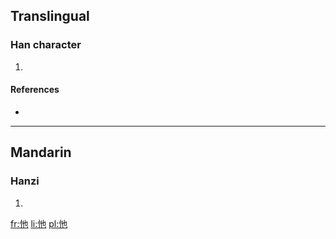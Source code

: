 ==Translingual==

===Han character===
{{Han char|rn=61|rad=心|as=03|sn=6|four=|canj=心心木 (PPD), X心心木 (XPPD)}}

# {{defn|Han|sort=心03}}

====References====
* {{Han ref|kx=0377.050|dkj=10338|dj=0703.130|hdz=42273.030|uh=5FDA|ud=24538}}

----

==Mandarin==

===Hanzi===
{{cmn-hanzi|pin=[[xī]] ([[xi1]])|wg=hsi<sup>1</sup>}}

# {{defn|Mandarin|sort=心03}}

[[fr:忚]]
[[li:忚]]
[[pl:忚]]